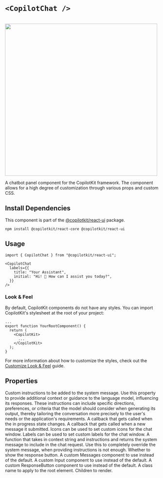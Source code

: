 


# `<CopilotChat />`

<br/>
<img src="/images/CopilotChat.gif" width="500" />
 
A chatbot panel component for the CopilotKit framework. The component allows for a high degree
of customization through various props and custom CSS.
 
## Install Dependencies
 
This component is part of the [@copilotkit/react-ui](https://npmjs.com/package/@copilotkit/react-ui) package.
 
```shell npm2yarn \"@copilotkit/react-ui"\
npm install @copilotkit/react-core @copilotkit/react-ui
```
 
## Usage
 
```tsx
import { CopilotChat } from "@copilotkit/react-ui";
 
<CopilotChat
  labels={{
    title: "Your Assistant",
    initial: "Hi! 👋 How can I assist you today?",
  }}
/>
```
 
### Look & Feel
 
By default, CopilotKit components do not have any styles. You can import CopilotKit's stylesheet at the root of your project:
```tsx fileName="YourRootComponent.tsx"
...
export function YourRootComponent() {
  return (
    <CopilotKit>
      ...
    </CopilotKit>
  );
}
```
For more information about how to customize the styles, check out the [Customize Look & Feel](/concepts/customize-look-and-feel) guide.

## Properties

<PropertyReference name="instructions" type="string"  > 
Custom instructions to be added to the system message. Use this property to
  provide additional context or guidance to the language model, influencing
  its responses. These instructions can include specific directions,
  preferences, or criteria that the model should consider when generating
  its output, thereby tailoring the conversation more precisely to the
  user's needs or the application's requirements.
</PropertyReference>

<PropertyReference name="onInProgress" type="(inProgress: boolean) => void"  > 
A callback that gets called when the in progress state changes.
</PropertyReference>

<PropertyReference name="onSubmitMessage" type="(message: string) => void | Promise<void>"  > 
A callback that gets called when a new message it submitted.
</PropertyReference>

<PropertyReference name="icons" type="CopilotChatIcons"  > 
Icons can be used to set custom icons for the chat window.
</PropertyReference>

<PropertyReference name="labels" type="CopilotChatLabels"  > 
Labels can be used to set custom labels for the chat window.
</PropertyReference>

<PropertyReference name="makeSystemMessage" type="SystemMessageFunction"  > 
A function that takes in context string and instructions and returns
  the system message to include in the chat request.
  Use this to completely override the system message, when providing
  instructions is not enough.
</PropertyReference>

<PropertyReference name="showResponseButton" type="boolean"  default="true"> 
Whether to show the response button.
</PropertyReference>

<PropertyReference name="Messages" type="React.ComponentType<MessagesProps>"  > 
A custom Messages component to use instead of the default.
</PropertyReference>

<PropertyReference name="Input" type="React.ComponentType<InputProps>"  > 
A custom Input component to use instead of the default.
</PropertyReference>

<PropertyReference name="ResponseButton" type="React.ComponentType<ResponseButtonProps>"  > 
A custom ResponseButton component to use instead of the default.
</PropertyReference>

<PropertyReference name="className" type="string"  > 
A class name to apply to the root element.
</PropertyReference>

<PropertyReference name="children" type="React.ReactNode"  > 
Children to render.
</PropertyReference>

